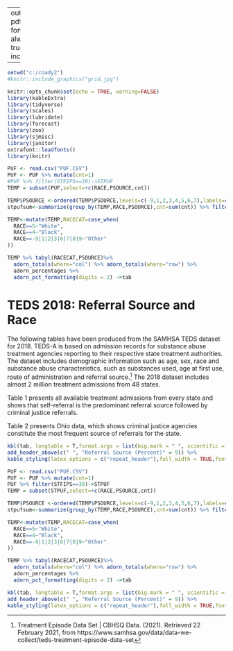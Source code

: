 
---
output: pdf_document
fontsize: 12pt
always_allow_html: true
header-includes:
   - \usepackage{caption}
   - \captionsetup{labelfont=bf, labelsep = newline}
   - \usepackage{floatrow}
   - \floatsetup[figure]{capposition=top}

---

```r
setwd("c:/coady2")
#knitr::include_graphics("grid.jpg")
```

\pagenumbering{gobble}
\clearpage
\thispagestyle{empty}

\begin{titlepage}


\end{titlepage}
\captionsetup[table]{
  labelsep=newline,
justification=justified,
  singlelinecheck=false, %textfont=it,
}

  
```r
knitr::opts_chunk$set(echo = TRUE, warning=FALSE)
library(kableExtra)
library(tidyverse)
library(scales)
library(lubridate)
library(forecast)
library(zoo)
library(sjmisc)
library(janitor)
extrafont::loadfonts()
library(knitr)
```



```r

PUF <- read.csv("PUF.CSV")
PUF <- PUF %>% mutate(cnt=1)
#PUF %>% filter(STFIPS==39)->STPUF
TEMP = subset(PUF,select=+c(RACE,PSOURCE,cnt))

TEMP$PSOURCE <-ordered(TEMP$PSOURCE,levels=c(-9,1,2,3,4,5,6,7),labels=c("Missing", "Self", "SUD Provider","Other Health", "School","EAP","Other Community","Criminal Justice"))
stpufsum<-summarize(group_by(TEMP,RACE,PSOURCE),cnt=sum(cnt)) %>% filter(PSOURCE!="Missing")

TEMP<-mutate(TEMP,RACECAT=case_when(
  RACE==5~"White",
  RACE==4~"Black",
  RACE==-9|1|2|3|6|7|8|9~"Other"
))

TEMP %>% tabyl(RACECAT,PSOURCE)%>% 
  adorn_totals(where="col") %>% adorn_totals(where="row") %>% 
  adorn_percentages %>% 
  adorn_pct_formatting(digits = 2) ->tab
```  

# TEDS 2018: Referral Source and Race

The following tables have been produced from the SAMHSA TEDS dataset for 2018. TEDS-A is based on admission records for substance abuse treatment agencies reporting to their respective state treatment authorities. The dataset includes demographic information such as age, sex, race and substance abuse characteristics, such as substances used, age at first use, route of administration and referral source.^[Treatment Episode Data Set | CBHSQ Data. (2021). Retrieved 22 February 2021, from https://www.samhsa.gov/data/data-we-collect/teds-treatment-episode-data-set] The 2018 dataset includes almost 2 million treatment admissions from 48 states. 

Table 1 presents all available treatment admissions from every state and shows that self-referral is the predominant referral source followed by criminal justice referrals. 

Table 2 presents Ohio data, which shows criminal justice agencies constitute the most frequent source of referrals for the state.


```r
kbl(tab, longtable = T,format.args = list(big.mark = " ", scientific = FALSE), caption = "Persons in Treatment for the U.S. by Referral Source and Race - 2018",  booktabs = T) %>%
add_header_above(c(" ", "Referral Source (Percent)" = 9)) %>%
kable_styling(latex_options = c("repeat_header"),full_width = TRUE,font_size=8) %>% column_spec(1, width="12em")
```  


```r

PUF <- read.csv("PUF.CSV")
PUF <- PUF %>% mutate(cnt=1)
PUF %>% filter(STFIPS==39)->STPUF
TEMP = subset(STPUF,select=+c(RACE,PSOURCE,cnt))

TEMP$PSOURCE <-ordered(TEMP$PSOURCE,levels=c(-9,1,2,3,4,5,6,7),labels=c("Missing", "Self", "SUD Provider","Other Health", "School","EAP","Other Community","Criminal Justice"))
stpufsum<-summarize(group_by(TEMP,RACE,PSOURCE),cnt=sum(cnt)) %>% filter(PSOURCE!="Missing")

TEMP<-mutate(TEMP,RACECAT=case_when(
  RACE==5~"White",
  RACE==4~"Black",
  RACE==-9|1|2|3|6|7|8|9~"Other"
))

TEMP %>% tabyl(RACECAT,PSOURCE)%>% 
  adorn_totals(where="col") %>% adorn_totals(where="row") %>% 
  adorn_percentages %>% 
  adorn_pct_formatting(digits = 2) ->tab
```  


```r
kbl(tab, longtable = T,format.args = list(big.mark = " ", scientific = FALSE), caption = "Persons in Treatment for Ohio by Referral Source and Race - 2018",  booktabs = T) %>%
add_header_above(c(" ", "Referral Source (Percent)" = 9)) %>%
kable_styling(latex_options = c("repeat_header"),full_width = TRUE,font_size=8) %>% column_spec(1, width="12em")
```  
